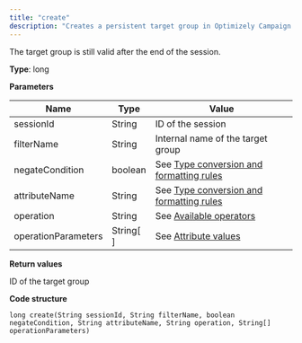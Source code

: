 ```yaml
---
title: "create"
description: "Creates a persistent target group in Optimizely Campaign."
---
```


The target group is still valid after the end of the session.

**Type**: long

**Parameters**

| Name                | Type        | Value                                                                                        |
| ------------------- | ----------- | -------------------------------------------------------------------------------------------- |
| sessionId           | String      | ID of the session                                                                            |
| filterName          | String      | Internal name of the target group                                                            |
| negateCondition     | boolean     | See [Type conversion and formatting rules](/optimizely-campaign/docs/soap-1-1-compatibility) |
| attributeName       | String      | See [Type conversion and formatting rules](/optimizely-campaign/docs/soap-1-1-compatibility) |
| operation           | String      | See [Available operators](/optimizely-campaign/docs/soap-1-1-compatibility)                  |
| operationParameters | String\[ \] | See [Attribute values](/optimizely-campaign/docs/soap-1-1-compatibility)                     |

**Return values**

ID of the target group

**Code structure**

`long create(String sessionId, String filterName, boolean negateCondition, String attributeName, String operation, String[] operationParameters)
`